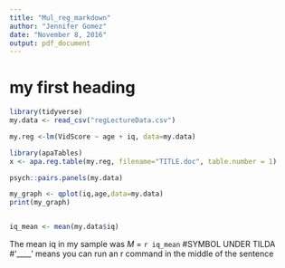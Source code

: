 ```yaml
---
title: "Mul_reg_markdown"
author: "Jennifer Gomez"
date: "November 8, 2016"
output: pdf_document
---
```

# my first heading
```r
library(tidyverse)
my.data <- read_csv("regLectureData.csv")

my.reg <-lm(VidScore ~ age + iq, data=my.data)

library(apaTables)
x <- apa.reg.table(my.reg, filename="TITLE.doc", table.number = 1)

psych::pairs.panels(my.data)

my_graph <- qplot(iq,age,data=my.data)
print(my_graph)


iq_mean <- mean(my.data$iq)
```
The mean iq in my sample was *M* = `r iq_mean` #SYMBOL UNDER TILDA
#'____' means you can run an r command in the middle of the sentence 
